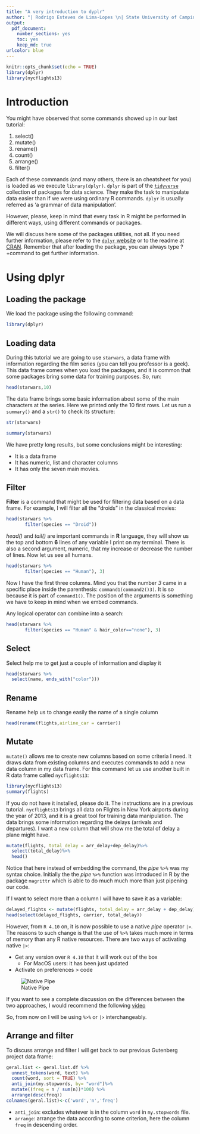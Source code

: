 ```yaml
---
title: "A very introduction to dyplr"
author: "| Rodrigo Esteves de Lima-Lopes \n| State University of Campinas \n| rll307@unicamp.br\n"
output: 
  pdf_document:
    number_sections: yes
    toc: yes
    keep_md: true
urlcolor: blue
---
```


```r
knitr::opts_chunk$set(echo = TRUE)
library(dplyr)
library(nycflights13)
```

# Introduction

You might have observed that some commands showed up in our last tutorial:

1. select()
1. mutate()
1. rename()
1. count()
1. arrange()
1. filter()


Each of these commands (and many others, there is an cheatsheet for you) is loaded as we execute `library(dplyr)`. `dplyr` is part of the [`tidyverse`](https://www.tidyverse.org/) collection of packages for data science. They make the task to manipulate data easier than if we were using ordinary R commands. `dplyr` is usually referred as 'a grammar of data manipulation'. 

However, please, keep in mind that every task in R might be performed in different ways, using different commands or packages. 

We will discuss here some of the packages utilities, not all. If you need further information, please refer to the [`dplyr` website](https://dplyr.tidyverse.org/) or to the readme at [CRAN](https://cran.r-project.org/web/packages/dplyr/index.html). Remember that after loading the package, you can always type ?+command to get further information. 

# Using dplyr
## Loading the package 

We load the package using the following command:

```r
library(dplyr)
```

## Loading data
During this tutorial we are going to use `starwars`, a data frame with information regarding the film series (you can tell you professor is a geek). This data frame comes when you load the packages, and it is common that some packages bring some data for training purposes. So, run:

```r
head(starwars,10)
```

The data frame brings some basic information about some of the main characters at the series. Here we printed only the 10 first rows. Let us run a `summary()` and a `str()` to check its structure:

```r
str(starwars)
```

```r
summary(starwars)
```

We have pretty long results, but some conclusions might be interesting:

- It is a data frame
- It has numeric, list and character columns
- It has only the seven main movies. 

## Filter

**Filter** is a command that might be used for filtering data based on a data frame. For example, I will filter all the "droids" in the classical movies:

```r
head(starwars %>%
       filter(species == "Droid"))
```

*head()* and *tail()* are important commands in **R** language, they will show us the top and bottom **6** lines of any variable I print on my terminal. There is also a second argument, numeric, that my increase or decrease the number of lines. Now let us see all humans.

```r
head(starwars %>%
       filter(species == "Human"), 3)
```

Now I have the first three columns. Mind you that the number *3* came in a specific place inside the parenthesis: `command1(command2()3)`. It is so because it is part of `command1()`. The position of the arguments is something we have to keep in mind when we embed commands. 

Any logical operator can combine into a search:

```r

head(starwars %>%
       filter(species == "Human" & hair_color=="none"), 3)
```

## Select

Select help me to get just a couple of information and display it 

```R
head(starwars %>% 
  select(name, ends_with("color")))
```

## Rename
Rename help us to change easily the name of a single column

```r
head(rename(flights,airline_car = carrier))
```


## Mutate

`mutate()` allows me to create new columns based on some criteria I need. It draws data from existing columns and executes commands to add a new data column in my data frame. For this command let us use another built in R data frame called `nycflights13`:

```r
library(nycflights13)
summary(flights)
```

If you do not have it installed, please do it. The instructions are in a previous tutorial. `nycflights13` brings all data on Flights in New York airports during the year of 2013, and it is a great tool for training data manipulation. The data brings some information regarding the delays (arrivals and departures). I want a new column that will show me the total of delay a plane might have. 

```r
mutate(flights, total_delay = arr_delay+dep_delay)%>%
  select(total_delay)%>%
  head()
```
Notice that here instead of embedding the command, the *pipe* `%>%` was my syntax choice. Initially the the *pipe* `%>%` function was introduced in R by the package `magrittr` which is able to do much much more than just pipening our code.

If I want to select more than a column I will have to save it as a variable:

```r
delayed_flights <- mutate(flights, total_delay = arr_delay + dep_delay)
head(select(delayed_flights, carrier, total_delay))
```


However, from `R 4.10` on, it is now possible to use a native *pipe* operator `|>`. The reasons to such change is that the use of `%>%` takes much more in terms of memory than any R native resources. There are two ways of activating native `|>`:

- Get any version over `R 4.10` that it will work out of the box
  - For MacOS users: it has been just updated
- Activate on preferences > code

![Native Pipe](./images/settings_pipe.png)

If you want to see a complete discussion on the differences between the two approaches, I would recommend the following [video](https://www.youtube.com/watch?v=wmvjxb6Gdm8)

So, from now on I will be using `%>%` or `|>` interchangeably. 

## Arrange and filter

To discuss arrange and filter I will get back to our previous Gutenberg project data frame:

```r
geral.list <- geral.list.df %>%
  unnest_tokens(word, text) %>%
  count(word, sort = TRUE) %>%
  anti_join(my.stopwords, by= "word")%>%
  mutate((freq = n / sum(n))*100) %>% 
  arrange(desc(freq))
colnames(geral.list)<-c('word','n','freq')
```

- `anti_join`: excludes whatever is in the column `word` in `my.stopwords` file. 
- `arrange`: arrange the data according to some criterion, here the column `freq` in descending order. 
















